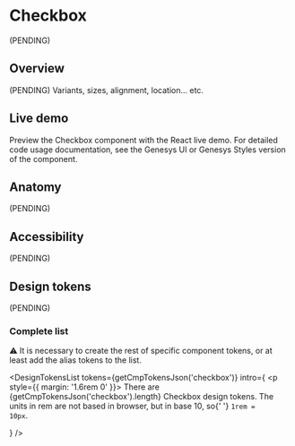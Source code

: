 


<Meta of={Stories} />

# Checkbox

(PENDING)

## Overview

(PENDING) Variants, sizes, alignment, location... etc.

## Live demo

Preview the Checkbox component with the React live demo. For detailed code usage
documentation, see the Genesys UI or Genesys Styles version of the component.

<Canvas of={Stories.Example} />
<Controls of={Stories.Example} />

<section className="mrow">
  <div className="mcol-12 mcol-sm-6">
    <CardReact url="https://devoinc.github.io/genesys-ui/?path=/docs/components-form-checkbox--docs" />
  </div>
  <div className="mcol-12 mcol-sm-6">
    <CardHtml url="https://gitlab.devotools.com/engineering/quvis/genesys-styles" />
  </div>
</section>

## Anatomy

(PENDING)

## Accessibility

(PENDING)

## Design tokens

(PENDING)

### Complete list

⚠️ It is necessary to create the rest of specific component tokens, or at least add the alias tokens to the list.

<DesignTokensList
  tokens={getCmpTokensJson('checkbox')}
  intro={
    <p style={{ margin: '1.6rem 0' }}>
      There are {getCmpTokensJson('checkbox').length} Checkbox design tokens.
      The units in rem are not based in browser, but in base 10, so{' '}
      <code>1rem = 10px</code>.
    </p>
  }
/>
